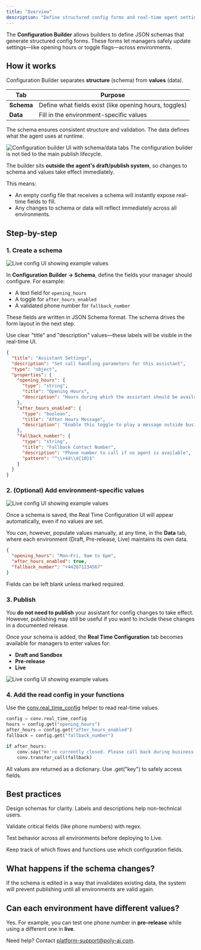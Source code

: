 ```yaml
---
title: "Overview"
description: "Define structured config forms and real-time agent settings."
---
```


The **Configuration Builder** allows builders to define JSON schemas that generate structured config forms. These forms let managers safely
update settings—like opening hours or toggle flags—across environments.

## How it works

Configuration Builder separates **structure** (schema) from **values** (data).

| Tab     | Purpose                                |
|----------|----------------------------------------|
| **Schema** | Define what fields exist (like opening hours, toggles) |
| **Data**   | Fill in the environment-specific values |

The schema ensures consistent structure and validation. The data defines what the agent uses at runtime.

<Frame>
  <img src="/images/config-builder-main.png" alt="Configuration builder UI with schema/data tabs" />
</Frame>

<Warning>
The configuration builder is not tied to the main publish lifecycle.

The builder sits **outside the agent's draft/publish system**, so changes to schema and values take effect immediately.

This means:
- An empty config file that receives a schema will instantly expose real-time fields to fill.
- Any changes to schema or data will reflect immediately across all environments.
</Warning>

## Step-by-step

### 1. Create a schema

<Frame>
  <img src="/images/config-schema.png" alt="Live config UI showing example values" />
</Frame>

In **Configuration Builder → Schema**, define the fields your manager should configure. For example:

- A text field for `opening_hours`
- A toggle for `after_hours_enabled`
- A validated phone number for `fallback_number`

These fields are written in JSON Schema format. The schema drives the form layout in the next step.

<Info>Use clear "title" and "description" values—these labels will be visible in the real-time UI.</Info>

```json
{
  "title": "Assistant Settings",
  "description": "Set call handling parameters for this assistant",
  "type": "object",
  "properties": {
    "opening_hours": {
      "type": "string",
      "title": "Opening Hours",
      "description": "Hours during which the assistant should be available"
    },
    "after_hours_enabled": {
      "type": "boolean",
      "title": "After Hours Message",
      "description": "Enable this toggle to play a message outside business hours"
    },
    "fallback_number": {
      "type": "string",
      "title": "Fallback Contact Number",
      "description": "Phone number to call if no agent is available",
      "pattern": "^\\+44\\d{10}$"
    }
  }
}
```

### 2. (Optional) Add environment-specific values

<Frame>
  <img src="/images/config-data.png" alt="Live config UI showing example values" />
</Frame>

Once a schema is saved, the Real Time Configuration UI will appear automatically, even if no values are set.

You *can*, however, populate values manually, at any time, in the **Data** tab, where each environment (Draft, Pre-release, Live) maintains its own data.

```json
{
  "opening_hours": "Mon–Fri, 9am to 6pm",
  "after_hours_enabled": true,
  "fallback_number": "+442071234567"
}
```

Fields can be left blank unless marked required.

### 3. Publish

You **do not need to publish** your assistant for config changes to take effect.
However, publishing may still be useful if you want to include these changes in a documented release.

Once your schema is added, the **Real Time Configuration** tab becomes available for managers to enter values for:

- **Draft and Sandbox**
- **Pre-release**
- **Live**

<Frame>
  <img src="/images/config-schema-data-finished.png" alt="Live config UI showing example values" />
</Frame>

### 4. Add the read config in your functions

Use the [conv.real_time_config](/function/classes/conv-object/#real-time-config) helper to read real-time values.

```python
config = conv.real_time_config
hours = config.get("opening_hours")
after_hours = config.get("after_hours_enabled")
fallback = config.get("fallback_number")

if after_hours:
    conv.say("We're currently closed. Please call back during business hours.")
    conv.transfer_call(fallback)
```

<Tip>All values are returned as a dictionary. Use .get("key") to safely access fields.</Tip>

## Best practices

<Icon icon="check" iconType="solid" color="#2D8C66" /> Design schemas for clarity. Labels and descriptions help non-technical users.

<Icon icon="check" iconType="solid" color="#2D8C66" /> Validate critical fields (like phone numbers) with regex.

<Icon icon="check" iconType="solid" color="#2D8C66" /> Test behavior across all environments before deploying to Live.

<Icon icon="check" iconType="solid" color="#2D8C66" /> Keep track of which flows and functions use which configuration fields.

## What happens if the schema changes?

If the schema is edited in a way that invalidates existing data, the system will prevent publishing until all environments are valid again.

## Can each environment have different values?

Yes. For example, you can test one phone number in **pre-release** while using a different one in **live**.

Need help? Contact [platform-support@poly-ai.com](mailto:platform-support@poly-ai.com).